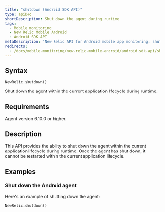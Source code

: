 ```yaml
---
title: "shutdown (Android SDK API)"
type: apiDoc
shortDescription: Shut down the agent during runtime
tags:
  - Mobile monitoring
  - New Relic Mobile Android
  - Android SDK API
metaDescription: 'New Relic API for Android mobile app monitoring: shut down agent.'
redirects:
  - /docs/mobile-monitoring/new-relic-mobile-android/android-sdk-api/shut-down
---
```


## Syntax

```
NewRelic.shutdown()
```

Shut down the agent within the current application lifecycle during runtime.

## Requirements

Agent version 6.10.0 or higher.

## Description

This API provides the ability to shut down the agent within the current application lifecycle during runtime. Once the agent has shut down, it cannot be restarted within the current application lifecycle.



## Examples

### Shut down the Android agent

Here's an example of shutting down the agent:

```
NewRelic.shutdown()
```
